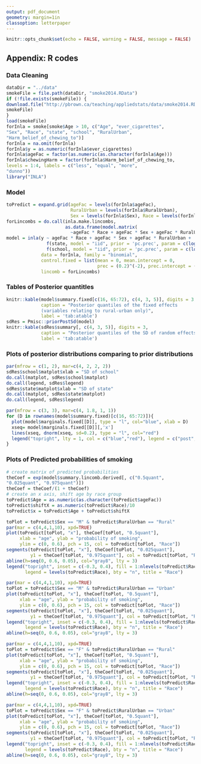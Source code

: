 ```yaml
---
output: pdf_document
geometry: margin=1in
classoption: letterpaper
---
```


```r
knitr::opts_chunk$set(echo = FALSE, warning = FALSE, message = FALSE)
```

## Appendix: R codes

### Data Cleaning

```r
dataDir = "../data"
smokeFile = file.path(dataDir, "smoke2014.RData")
if (!file.exists(smokeFile)) {
download.file("http://pbrown.ca/teaching/appliedstats/data/smoke2014.RData",
smokeFile)
}
load(smokeFile)
forInla = smoke[smoke$Age > 10, c("Age", "ever_cigarettes",
"Sex", "Race", "state", "school", "RuralUrban",
"Harm_belief_of_chewing_to")]
forInla = na.omit(forInla)
forInla$y = as.numeric(forInla$ever_cigarettes)
forInla$ageFac = factor(as.numeric(as.character(forInla$Age)))
forInla$chewingHarm = factor(forInla$Harm_belief_of_chewing_to,
levels = 1:4, labels = c("less", "equal", "more",
"dunno"))
library("INLA")
```

### Model

```r
toPredict = expand.grid(ageFac = levels(forInla$ageFac), 
                        RuralUrban = levels(forInla$RuralUrban), 
                        Sex = levels(forInla$Sex), Race = levels(forInla$Race))
forLincombs = do.call(inla.make.lincombs, 
                      as.data.frame(model.matrix(
                        ~ageFac * Race + ageFac * Sex + ageFac * RuralUrban, data = toPredict)))
model = inla(y ~ ageFac * Race + ageFac * Sex + ageFac * RuralUrban + 
               f(state, model = "iid", prior = 'pc.prec', param = c(log(2), 0.5)) + 
               f(school, model = "iid", prior = 'pc.prec', param = c(log(1.2)/1.3, 0.5)), 
             data = forInla, family = "binomial",
             control.fixed = list(mean = 0, mean.intercept = 0, 
                                  prec = (0.2)^(-2), prec.intercept = (10)^(-2)),
             lincomb = forLincombs)
```

### Tables of Posterior quantitles

```r
knitr::kable(model$summary.fixed[c(16, 65:72), c(4, 3, 5)], digits = 3,
             caption = "Posterior quantiles of the fixed effects 
             (variables relating to rural-urban only)", 
             label = 'tab:atable')
sdRes = Pmisc::priorPostSd(model)
knitr::kable(sdRes$summary[, c(4, 3, 5)], digits = 3,
             caption = "Posterior quantiles of the SD of random effects", 
             label = 'tab:atable')
```

### Plots of posterior distributions comparing to prior distributions

```r
par(mfrow = c(1, 2), mar=c(4, 2, 2, 2))
sdRes$school$matplot$xlab = "SD of school"
do.call(matplot, sdRes$school$matplot)
do.call(legend, sdRes$legend)
sdRes$state$matplot$xlab = "SD of state"
do.call(matplot, sdRes$state$matplot)
do.call(legend, sdRes$legend)
```

```r
par(mfrow = c(3, 3), mar=c(4, 1.8, 1, 1))
for (D in rownames(model$summary.fixed)[c(16, 65:72)]){
  plot(model$marginals.fixed[[D]], type = "l", col="blue", xlab = D)
  xseq= model$marginals.fixed[[D]][,'x']
  lines(xseq, dnorm(xseq, sd=0.2), type = "l", col="red")
  legend("topright", lty = 1, col = c("blue","red"), legend = c("post","prior"))
}
```

### Plots of Predicted probabilities of smoking 

```r
# create matrix of predicted probabilities
theCoef = exp(model$summary.lincomb.derived[, c("0.5quant",
"0.025quant", "0.975quant")])
theCoef = theCoef/(1 + theCoef)
# create an x axis, shift age by race group
toPredict$Age = as.numeric(as.character(toPredict$ageFac))
toPredict$shiftX = as.numeric(toPredict$Race)/10
toPredict$x = toPredict$Age + toPredict$shiftX

toPlot = toPredict$Sex == "M" & toPredict$RuralUrban == "Rural"
par(mar = c(4,4,1,10), xpd=TRUE)
plot(toPredict[toPlot, "x"], theCoef[toPlot, "0.5quant"],
     xlab = "age", ylab = "probability of smoking", 
     ylim = c(0, 0.6), pch = 15, col = toPredict[toPlot, "Race"])
segments(toPredict[toPlot, "x"], theCoef[toPlot, "0.025quant"], 
         y1 = theCoef[toPlot, "0.975quant"], col = toPredict[toPlot, "Race"])
abline(h=seq(0, 0.6, 0.05), col="gray8", lty = 3)
legend("topright", inset = c(-0.3, 0.4), fill = 1:nlevels(toPredict$Race), 
       legend = levels(toPredict$Race), bty = "n", title = "Race")
```

```r
par(mar = c(4,4,1,10), xpd=TRUE)
toPlot = toPredict$Sex == "M" & toPredict$RuralUrban == "Urban"
plot(toPredict[toPlot, "x"], theCoef[toPlot, "0.5quant"],
     xlab = "age", ylab = "probability of smoking", 
     ylim = c(0, 0.6), pch = 15, col = toPredict[toPlot, "Race"])
segments(toPredict[toPlot, "x"], theCoef[toPlot, "0.025quant"], 
         y1 = theCoef[toPlot, "0.975quant"], col = toPredict[toPlot, "Race"])
legend("topright", inset = c(-0.3, 0.4), fill = 1:nlevels(toPredict$Race), 
       legend = levels(toPredict$Race), bty = "n", title = "Race")
abline(h=seq(0, 0.6, 0.05), col="gray8", lty = 3)
```

```r
par(mar = c(4,4,1,10), xpd=TRUE)
toPlot = toPredict$Sex == "F" & toPredict$RuralUrban == "Rural"
plot(toPredict[toPlot, "x"], theCoef[toPlot, "0.5quant"],
     xlab = "age", ylab = "probability of smoking", 
     ylim = c(0, 0.6), pch = 15, col = toPredict[toPlot, "Race"])
segments(toPredict[toPlot, "x"], theCoef[toPlot, "0.025quant"], 
         y1 = theCoef[toPlot, "0.975quant"], col = toPredict[toPlot, "Race"])
legend("topright", inset = c(-0.3, 0.4), fill = 1:nlevels(toPredict$Race), 
       legend = levels(toPredict$Race), bty = "n", title = "Race")
abline(h=seq(0, 0.6, 0.05), col="gray8", lty = 3)
```

```r
par(mar = c(4,4,1,10), xpd=TRUE)
toPlot = toPredict$Sex == "F" & toPredict$RuralUrban == "Urban"
plot(toPredict[toPlot, "x"], theCoef[toPlot, "0.5quant"],
     xlab = "age", ylab = "probability of smoking", 
     ylim = c(0, 0.6), pch = 15, col = toPredict[toPlot, "Race"])
segments(toPredict[toPlot, "x"], theCoef[toPlot, "0.025quant"], 
         y1 = theCoef[toPlot, "0.975quant"], col = toPredict[toPlot, "Race"])
legend("topright", inset = c(-0.3, 0.4), fill = 1:nlevels(toPredict$Race), 
       legend = levels(toPredict$Race), bty = "n", title = "Race")
abline(h=seq(0, 0.6, 0.05), col="gray8", lty = 3)
```


